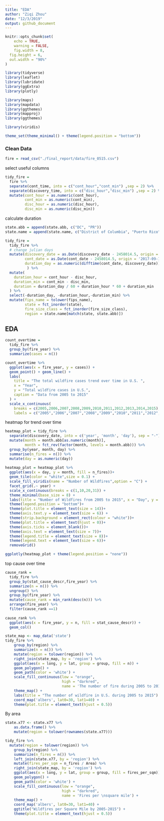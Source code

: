 ```yaml
---
title: "EDA"
author: "Ziqi Zhou"
date: "12/3/2019"
output: github_document
---
```


```r
knitr::opts_chunk$set(
	echo = TRUE,
	warning = FALSE,
	fig.width = 8, 
  fig.height = 6,
  out.width = "90%"
)

library(tidyverse)
library(leaflet)
library(lubridate)
library(ggExtra)
library(plotly)

library(maps)
library(mapdata)
library(ggthemes)
library(mapproj)
library(ggthemes)

library(viridis)

theme_set(theme_minimal() + theme(legend.position = "bottom"))
```
### Clean Data
```r
fire = read_csv("./final_report/data/fire_0515.csv")
```

select useful columns
```r
tidy_fire = 
  fire %>% 
  separate(cont_time, into = c("cont_hour","cont_min") ,sep = 2) %>% 
  separate(discovery_time, into = c("disc_hour","disc_min") ,sep = 2) %>% 
  mutate(cont_hour = as.numeric(cont_hour),
         cont_min = as.numeric(cont_min),
         disc_hour = as.numeric(disc_hour),
         disc_min = as.numeric(disc_min))
```

calculate duration
```r
state.abb = append(state.abb, c("DC", "PR"))
state.name = append(state.name, c("District of Columbia", "Puerto Rico"))

tidy_fire = 
  tidy_fire %>% 
  # change julian days
  mutate(discovery_date = as.Date(discovery_date - 2458014.5, origin = '2017-09-18'),
         cont_date = as.Date(cont_date - 2458014.5, origin = '2017-09-18'),
         duration_day = as.numeric(difftime(cont_date, discovery_date))
          ) %>% 
  mutate(
    duration_hour = cont_hour - disc_hour,
    duration_min = cont_min - disc_min,
    duration = duration_day / 60 + duration_hour * 60 + duration_min
  ) %>% 
  select(-duration_day, -duration_hour,-duration_min) %>% 
  mutate(fips_name = tolower(fips_name),
         state = fct_inorder(state),
         fire_size_class = fct_inorder(fire_size_class),
         region = state.name[match(state, state.abb)])
```

## EDA
```r
count_overtime = 
  tidy_fire %>% 
  group_by(fire_year) %>% 
  summarize(cases = n())

count_overtime %>% 
  ggplot(aes(x = fire_year, y = cases)) + 
  geom_point() + geom_line() + 
  labs(
    title = "The total wildfire cases trend over time in U.S. ",
    x = "Year",
    y = "Total wildfire cases in U.S.",
    caption = "Data from 2005 to 2015"
  ) + 
  scale_x_continuous(
    breaks = c(2005,2006,2007,2008,2009,2010,2011,2012,2013,2014,2015), 
    labels = c("2005","2006","2007","2008","2009","2010","2011","2012","2013","2014","2015"))
```
heatmap for trend over time
```r
heatmap_plot = tidy_fire %>%
  separate(discovery_date, into = c('year', 'month', 'day'), sep = "-") %>% 
  mutate(month = month.abb[as.numeric(month)],
         month = fct_rev(factor(month, levels = month.abb))) %>% 
  group_by(year, month, day) %>% 
  summarise(n_fires = n()) %>% 
  mutate(day = as.numeric(day))
 
heatmap_plot = heatmap_plot %>% 
  ggplot(aes(x = day, y = month, fill = n_fires))+
  geom_tile(color = "white",size = 0.1) + 
  scale_fill_viridis(name = "Number of Wildfires",option = "C") + 
  facet_grid(.~ year) +
  scale_x_continuous(breaks = c(1,10,20,31)) + 
  theme_minimal(base_size = 8) + 
  labs(title = "Number of Wildfires from 2005 to 2015", x = "Day", y = "Month") + 
  theme(legend.position = "bottom")+
  theme(plot.title = element_text(size = 14))+
  theme(axis.text.y = element_text(size = 6)) +
  theme(strip.background = element_rect(colour = "white"))+
  theme(plot.title = element_text(hjust = 0))+
  theme(axis.ticks = element_blank())+
  theme(axis.text = element_text(size = 7))+
  theme(legend.title = element_text(size = 8))+
  theme(legend.text = element_text(size = 6))+
  removeGrid()

ggplotly(heatmap_plot + theme(legend.position = "none"))

```



top cause over time

```r
cause_rank = 
  tidy_fire %>% 
  group_by(stat_cause_descr,fire_year) %>% 
  summarize(n = n()) %>% 
  ungroup() %>% 
  group_by(fire_year) %>% 
  mutate(cause_rank = min_rank(desc(n))) %>% 
  arrange(fire_year) %>% 
  filter(cause_rank ==1) 
  
cause_rank %>% 
  ggplot(aes(x = fire_year, y = n, fill = stat_cause_descr)) + 
  geom_col() 

```



```r
state_map <- map_data('state')
tidy_fire %>% 
    group_by(region) %>%
    summarize(n = n()) %>%
    mutate(region = tolower(region)) %>% 
    right_join(state_map, by = 'region') %>%
    ggplot(aes(x = long, y = lat, group = group, fill = n)) + 
    geom_polygon() + 
    geom_path(color = 'white') + 
    scale_fill_continuous(low = "orange", 
                          high = "darkred",
                          name = 'The number of fire during 2005 to 2015') +
    theme_map() + 
    labs(title = "The number of wildfire in U.S. during 2005 to 2015") + 
    coord_map('albers', lat0=30, lat1=40) + 
    theme(plot.title = element_text(hjust = 0.5))
```

By area

```r
state.x77 <- state.x77 %>%
    as.data.frame() %>%
    mutate(region = tolower(rownames(state.x77)))

tidy_fire %>% 
  mutate(region = tolower(region)) %>% 
    group_by(region) %>%
    summarize(n_fires = n()) %>%
    left_join(state.x77, by = 'region') %>%
    mutate(fires_per_sqm = n_fires / Area) %>%
    right_join(state_map, by = 'region') %>%
    ggplot(aes(x = long, y = lat, group = group, fill = fires_per_sqm)) + 
    geom_polygon() + 
    geom_path(color = 'white') + 
    scale_fill_continuous(low = "orange", 
                          high = "darkred",
                          name = 'Fires per \nsquare mile') + 
    theme_map() + 
    coord_map('albers', lat0=30, lat1=40) + 
    ggtitle("Wildfires per Square Mile by 2005-2015") + 
    theme(plot.title = element_text(hjust = 0.5))
```


















